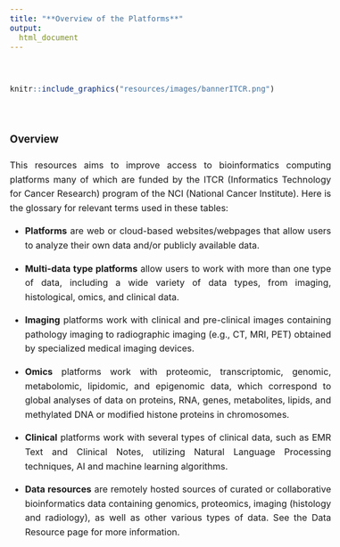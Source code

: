 ```yaml
---
title: "**Overview of the Platforms**"
output:
  html_document
---
```


<style type="text/css">
  body{
  font-size: 12pt;
  line-height: 1.6;
  text-align: justify;
  text-justify: inter-word;
}
</style>

<br>

```r
knitr::include_graphics("resources/images/bannerITCR.png")
```

<br> 

### **Overview**

This resources aims to improve access to bioinformatics computing platforms many of which are funded by the ITCR (Informatics Technology for Cancer Research) program of the NCI (National Cancer Institute). Here is the glossary for relevant terms used in these tables:

  - **Platforms** are web or cloud-based websites/webpages that allow users to analyze their own data and/or publicly available data.
  
  - **Multi-data type platforms** allow users to work with more than one type of data, including a wide variety of data types, from imaging, histological, omics, and clinical data. 
  
  - **Imaging** platforms work with clinical and pre-clinical images containing pathology imaging to radiographic imaging (e.g., CT, MRI, PET) obtained by specialized medical imaging devices.
  
  - **Omics** platforms work with proteomic, transcriptomic, genomic, metabolomic, lipidomic, and epigenomic data, which correspond to global analyses of data on proteins, RNA, genes, metabolites, lipids, and methylated DNA or modified histone proteins in chromosomes.  
  
  - **Clinical** platforms work with several types of clinical data, such as EMR Text and Clinical Notes, utilizing Natural Language Processing techniques, AI and machine learning algorithms.
  
  - **Data resources** are remotely hosted sources of curated or collaborative bioinformatics data containing genomics, proteomics, imaging (histology and radiology), as well as other various types of data. See the Data Resource page for more information.
